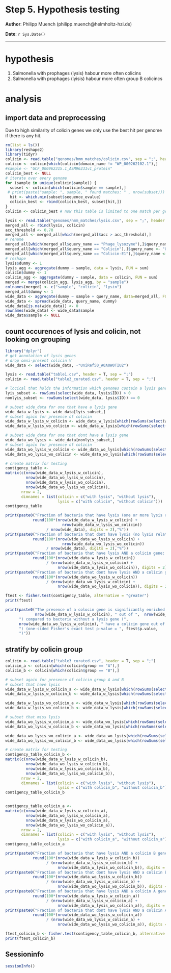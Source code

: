 Step 5. Hypothesis testing
==============================================

**Author**: Philipp Muench (philipp.muench@helmholtz-hzi.de)

**Date**: `r Sys.Date()`

----------------------------------------

<style type="text/css">
h1 {
	line-height: 120%;
}
</style>

# hypothesis

1. Salmonella with prophages (lysis) habour more often colicins
2. Salmonella with prophages (lyisis) habour more often group B colicincs

# analysis 

## import data and preprocessing

Due to high similarity of colicin genes we only use the best hit per genome if there is any hit.

```r
rm(list = ls())
library(reshape2)
library(tidyr)
colicin <- read.table("genomes/hmm_matches/colicin.csv", sep = ";", header = T, stringsAsFactors = F)
colicin <- colicin[which(colicin$domain_name != "WP_000262102.1"),]
#sample <- "GCF_000962315.1_ASM96231v1_protein"
colicin_best <- NULL
# iterate over every genome
for (sample in unique(colicin$sample)) {
  subset <- colicin[which(colicin$sample == sample),]
 # print(paste("sample: ", sample, " found matches: " , nrow(subset)))
  hit <- which.min(subset$sequence_evalue)
  colicin_best <- rbind(colicin_best, subset[hit,])
}
colicin <- colicin_best # now this table is limited to one match per genome

lysis <- read.table("genomes/hmm_matches/lysis.csv", sep = ";", header = T, stringsAsFactors = F)
merged_all <- rbind(lysis, colicin)
acc_threshold <- 0.70
merged_all <- merged_all[which(merged_all$acc > acc_threshold),]
# rename
merged_all[which(merged_all$query_name == "Phage_lysozyme"),]$query_name <- "PF00959"
merged_all[which(merged_all$query_name == "Colicin"),]$query_name <- "UniRef50_A0A0W0TIU2"
merged_all[which(merged_all$query_name == "Colicin-E1"),]$query_name <- "UniRef50_P02978"
# reshape
lysis$dummy <- 1
lysis_agg <- aggregate(dummy ~ sample, data = lysis, FUN = sum)
colicin$dummy <- 1
colicin_agg <- aggregate(dummy ~ sample, data = colicin, FUN = sum)
merged <- merge(colicin_agg, lysis_agg, by = "sample")
colnames(merged) <- c("sample", "colicin", "lysin")
merged_all$dummy <- 1
wide_data <- aggregate(dummy ~ sample + query_name, data=merged_all, FUN = sum)
wide_data <- spread(wide_data, query_name, dummy)
wide_data[is.na(wide_data)] <- 0
rownames(wide_data) <- wide_data$sample
wide_data$sample <- NULL
```

## count occurences of lysis and colicin, not looking on grouping

```r
library("dplyr")
# get annotation of lysis genes
# drop omni-present colicin V
wide_data <- select(wide_data, -"UniRef50_A0A0W0TIU2")

lysis <- read.table("table1.csv", header = T, sep = ";")
colicin <- read.table("table3_curated.csv", header = T, sep = ";")

# locical that holds the information which genomes contain a lysis gene
lyis_subset <- rowSums(select(wide_data, lysis$ID)) > 0
nonlyis_subset <- rowSums(select(wide_data, lysis$ID)) == 0

# subset wide_data for one that have a lysis gene
wide_data_w_lysis <- wide_data[lyis_subset,]
# subset again for presence of colicin
wide_data_w_lysis_w_colicin <- wide_data_w_lysis[which(rowSums(select(wide_data_w_lysis, colicin$ID)) > 0),]
wide_data_w_lysis_wo_colicin <- wide_data_w_lysis[which(rowSums(select(wide_data_w_lysis, colicin$ID)) == 0),]

# subset wide_data for one that dont have a lysis gene
wide_data_wo_lysis <- wide_data[nonlyis_subset,]
# subset again for presence of colicin
wide_data_wo_lysis_w_colicin <- wide_data_wo_lysis[which(rowSums(select(wide_data_wo_lysis, colicin$ID)) > 0),]
wide_data_wo_lysis_wo_colicin <- wide_data_wo_lysis[which(rowSums(select(wide_data_wo_lysis, colicin$ID)) == 0),]

# create matrix for testing
contigency_table <-
matrix(c(nrow(wide_data_w_lysis_w_colicin),
         nrow(wide_data_wo_lysis_w_colicin),
         nrow(wide_data_w_lysis_wo_colicin),
         nrow(wide_data_wo_lysis_wo_colicin)),
       nrow = 2,
       dimnames = list(colicin = c("with lysis", "without lysis"),
                       lysis = c("with colicin", "without colicin")))
contigency_table
```

```r
print(paste0("Fraction of bacteria that have lysis (one or more lysis related Pfams): ",
            round(100*(nrow(wide_data_w_lysis_w_colicin) + 
                         nrow(wide_data_w_lysis_wo_colicin)) 
                  / nrow(wide_data), digits = 2),"%"))
print(paste0("Fraction of bacteria that dont have lysis (no lysis related Pfams): ",
            round(100*(nrow(wide_data_wo_lysis_w_colicin) + 
                         nrow(wide_data_wo_lysis_wo_colicin)) 
                  / nrow(wide_data), digits = 2),"%"))
print(paste0("Fraction of bacteria that have lysis AND a colicin gene: ",
            round(100*(nrow(wide_data_w_lysis_w_colicin)) 
                  / (nrow(wide_data_w_lysis_w_colicin) + 
                       nrow(wide_data_w_lysis_wo_colicin)), digits = 2),"%"))
print(paste0("Fraction of bacteria that dont have lysis AND a colicin gene among bacteria without lysis ",
            round(100*(nrow(wide_data_wo_lysis_w_colicin)) 
                  / (nrow(wide_data_wo_lysis_w_colicin) + 
                       nrow(wide_data_wo_lysis_wo_colicin)), digits = 2),"%"))
```

```r
ftest <- fisher.test(contigency_table, alternative = "greater")
print(ftest)
```


```r
print(paste0("The presence of a colocin gene is significantly enriched in bacteria that have a lysis gene (", 
             nrow(wide_data_w_lysis_w_colicin), " out of ",  nrow(wide_data_w_lysis_w_colicin) + nrow(wide_data_w_lysis_wo_colicin),
      ") compared to bacteria without a lysis gene (",
      nrow(wide_data_wo_lysis_w_colicin), " have a colicin gene out of ",  nrow(wide_data_wo_lysis_w_colicin) + nrow(wide_data_wo_lysis_wo_colicin),
      ") (one-sided Fisher's exact test p-value = ", ftest$p.value,
      ")"))
```

## stratify by colicin group

```r
colicin <- read.table("table3_curated.csv", header = T, sep = ";")
colicin_a <- colicin[which(colicin$group == "A"),]
colicin_b <- colicin[which(colicin$group == "B"),]

# subset again for presence of colicin group A and B
# subset that have lysis
wide_data_w_lysis_w_colicin_a <- wide_data_w_lysis[which(rowSums(select(wide_data_w_lysis, colicin_a$ID)) > 0),]
wide_data_w_lysis_w_colicin_b <- wide_data_w_lysis[which(rowSums(select(wide_data_w_lysis, colicin_b$ID)) > 0),]

wide_data_w_lysis_wo_colicin_a <- wide_data_w_lysis[which(rowSums(select(wide_data_w_lysis, colicin_a$ID)) == 0),]
wide_data_w_lysis_wo_colicin_b <- wide_data_w_lysis[which(rowSums(select(wide_data_w_lysis, colicin_b$ID)) == 0),]

# subset that miss lysis
wide_data_wo_lysis_w_colicin_a <- wide_data_wo_lysis[which(rowSums(select(wide_data_wo_lysis, colicin_a$ID)) > 0),]
wide_data_wo_lysis_w_colicin_b <- wide_data_wo_lysis[which(rowSums(select(wide_data_wo_lysis, colicin_b$ID)) > 0),]

wide_data_wo_lysis_wo_colicin_a <- wide_data_wo_lysis[which(rowSums(select(wide_data_wo_lysis, colicin_a$ID)) == 0),]
wide_data_wo_lysis_wo_colicin_b <- wide_data_wo_lysis[which(rowSums(select(wide_data_wo_lysis, colicin_b$ID)) == 0),]

# create matrix for testing
contigency_table_colicin_b <-
matrix(c(nrow(wide_data_w_lysis_w_colicin_b),
         nrow(wide_data_wo_lysis_w_colicin_b),
         nrow(wide_data_w_lysis_wo_colicin_b),
         nrow(wide_data_wo_lysis_wo_colicin_b)),
       nrow = 2,
       dimnames = list(colicin = c("with lysis", "without lysis"),
                       lysis = c("with colicin_b", "without colicin_b")))
contigency_table_colicin_b


contigency_table_colicin_a <-
matrix(c(nrow(wide_data_w_lysis_w_colicin_a),
         nrow(wide_data_wo_lysis_w_colicin_a),
         nrow(wide_data_w_lysis_wo_colicin_a),
         nrow(wide_data_wo_lysis_wo_colicin_a)),
       nrow = 2,
       dimnames = list(colicin = c("with lysis", "without lysis"),
                       lysis = c("with colicin_a", "without colicin_a")))
contigency_table_colicin_a
```

```r
print(paste0("Fraction of bacteria that have lysis AND a colicin B gene among bacteria taht have a lysis gene ",
            round(100*(nrow(wide_data_w_lysis_w_colicin_b)) 
                  / (nrow(wide_data_w_lysis_w_colicin_b) + 
                       nrow(wide_data_w_lysis_wo_colicin_b)), digits = 2),"%"))
print(paste0("Fraction of bacteria that dont have lysis AND a colicin B gene among bacteria without lysis ",
            round(100*(nrow(wide_data_wo_lysis_w_colicin_b)) 
                  / (nrow(wide_data_wo_lysis_w_colicin_b) + 
                       nrow(wide_data_wo_lysis_wo_colicin_b)), digits = 2),"%"))
print(paste0("Fraction of bacteria that have lysis AND a colicin A gene among bacteria taht have a lysis gene ",
            round(100*(nrow(wide_data_w_lysis_w_colicin_a)) 
                  / (nrow(wide_data_w_lysis_w_colicin_a) + 
                       nrow(wide_data_w_lysis_wo_colicin_a)), digits = 2),"%"))
print(paste0("Fraction of bacteria that dont have lysis AND a colicin A gene among bacteria without lysis ",
            round(100*(nrow(wide_data_wo_lysis_w_colicin_a)) 
                  / (nrow(wide_data_wo_lysis_w_colicin_a) + 
                       nrow(wide_data_wo_lysis_wo_colicin_a)), digits = 2),"%"))
```

```r
ftest_colicin_b <- fisher.test(contigency_table_colicin_b, alternative = "greater")
print(ftest_colicin_b)
```

## Sessioninfo

```r
sessionInfo()
```


